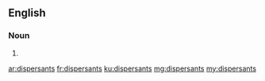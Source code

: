 ==English==

===Noun===
{{head|en|noun plural form}}

# {{plural of|dispersant|lang=en}}

[[ar:dispersants]]
[[fr:dispersants]]
[[ku:dispersants]]
[[mg:dispersants]]
[[my:dispersants]]